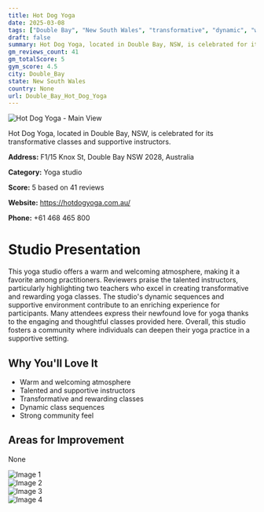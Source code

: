 ```yaml
---
title: Hot Dog Yoga
date: 2025-03-08
tags: ["Double Bay", "New South Wales", "transformative", "dynamic", "welcoming", "supportive", "Double Bay"]  
draft: false
summary: Hot Dog Yoga, located in Double Bay, NSW, is celebrated for its transformative classes and supportive instructors.
gm_reviews_count: 41
gm_totalScore: 5
gym_score: 4.5
city: Double_Bay
state: New South Wales
country: None
url: Double_Bay_Hot_Dog_Yoga
---
```


<div className="aspect-[16/9] relative my-8">
  <img 
    src="https://lh5.googleusercontent.com/p/AF1QipOqt8Q6Z6SD_pC4J66k4j9QFvz8YwboT48VVV1m=w1920-h1080-k-no"
    alt="Hot Dog Yoga - Main View"
    className="object-cover absolute inset-0 w-full h-full rounded-lg"
  />
</div>

Hot Dog Yoga, located in Double Bay, NSW, is celebrated for its transformative classes and supportive instructors.

**Address:** F1/15 Knox St, Double Bay NSW 2028, Australia

**Category:** Yoga studio

**Score:** 5 based on 41 reviews

**Website:** https://hotdogyoga.com.au/

**Phone:** +61 468 465 800

# Studio Presentation

This yoga studio offers a warm and welcoming atmosphere, making it a favorite among practitioners. Reviewers praise the talented instructors, particularly highlighting two teachers who excel in creating transformative and rewarding yoga classes. The studio's dynamic sequences and supportive environment contribute to an enriching experience for participants. Many attendees express their newfound love for yoga thanks to the engaging and thoughtful classes provided here. Overall, this studio fosters a community where individuals can deepen their yoga practice in a supportive setting.


## Why You'll Love It

- Warm and welcoming atmosphere
- Talented and supportive instructors
- Transformative and rewarding classes
- Dynamic class sequences
- Strong community feel

## Areas for Improvement

None

<div className="grid grid-cols-1 xl:grid-cols-2 gap-4 my-8">
<div className="aspect-[4/3] relative"><img src="https://lh5.googleusercontent.com/p/AF1QipMb9HYcdNmS5PByLGtd76eqM4tn_9aSHckE72AI=w1920-h1080-k-no" alt="Image 1" className="object-cover absolute inset-0 w-full h-full rounded-lg" /></div>
<div className="aspect-[4/3] relative"><img src="https://lh5.googleusercontent.com/p/AF1QipNkdBi_oHnaasM86V9nxs4YVD7I4VYpdygeYTvF=w1920-h1080-k-no" alt="Image 2" className="object-cover absolute inset-0 w-full h-full rounded-lg" /></div>
<div className="aspect-[4/3] relative"><img src="https://lh5.googleusercontent.com/p/AF1QipPba2l6oi5dxUkkFfNIPlJ8e6CzxXK6p2R2kjFG=w1920-h1080-k-no" alt="Image 3" className="object-cover absolute inset-0 w-full h-full rounded-lg" /></div>
<div className="aspect-[4/3] relative"><img src="https://lh5.googleusercontent.com/p/AF1QipOsvoB6DDAucN6OCMmDyXHqxgh_SJ05J4smHHqx=w1920-h1080-k-no" alt="Image 4" className="object-cover absolute inset-0 w-full h-full rounded-lg" /></div>
</div>